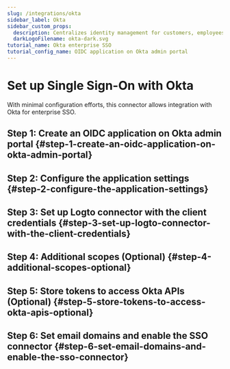 ```yaml
---
slug: /integrations/okta
sidebar_label: Okta
sidebar_custom_props:
  description: Centralizes identity management for customers, employees, and partners.
  darkLogoFilename: okta-dark.svg
tutorial_name: Okta enterprise SSO
tutorial_config_name: OIDC application on Okta admin portal
---
```




# Set up Single Sign-On with Okta

With minimal configuration efforts, this connector allows integration with Okta for enterprise SSO.

<GuideTip />

## Step 1: Create an OIDC application on Okta admin portal \{#step-1-create-an-oidc-application-on-okta-admin-portal}

<Step1 />

## Step 2: Configure the application settings \{#step-2-configure-the-application-settings}

<Step2 />

## Step 3: Set up Logto connector with the client credentials \{#step-3-set-up-logto-connector-with-the-client-credentials}

<Step3 />

## Step 4: Additional scopes (Optional) \{#step-4-additional-scopes-optional}

<Step4 />

## Step 5: Store tokens to access Okta APIs (Optional) \{#step-5-store-tokens-to-access-okta-apis-optional}

<Step5 />

## Step 6: Set email domains and enable the SSO connector \{#step-6-set-email-domains-and-enable-the-sso-connector}

<Step6 />
